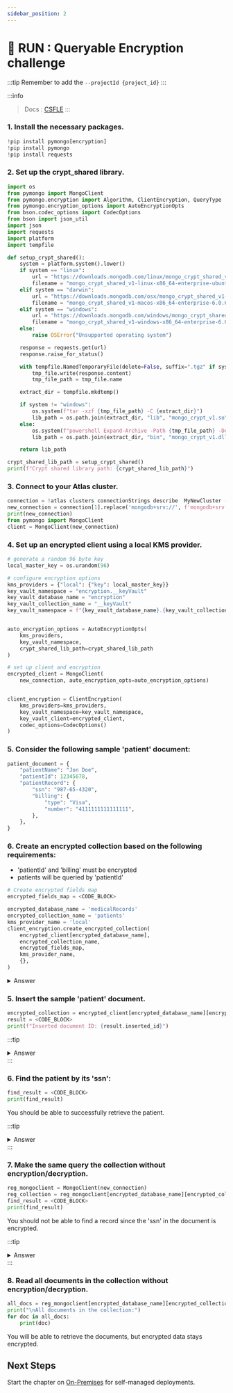 ```yaml
---
sidebar_position: 2
---
```


# 👐 RUN : Queryable Encryption challenge

:::tip
 Remember to add the `--projectId {project_id}`
:::

:::info
> Docs :  [CSFLE](https://www.mongodb.com/docs/atlas/app-services/data-api/csfle/)
:::

### 1. Install the necessary packages.

```python
!pip install pymongo[encryption]
!pip install pymongo
!pip install requests
```

### 2. Set up the crypt\_shared library.

```python
import os
from pymongo import MongoClient
from pymongo.encryption import Algorithm, ClientEncryption, QueryType
from pymongo.encryption_options import AutoEncryptionOpts
from bson.codec_options import CodecOptions
from bson import json_util
import json
import requests
import platform
import tempfile

def setup_crypt_shared():
    system = platform.system().lower()
    if system == "linux":
        url = "https://downloads.mongodb.com/linux/mongo_crypt_shared_v1-linux-x86_64-enterprise-ubuntu2004-6.0.6.tgz"
        filename = "mongo_crypt_shared_v1-linux-x86_64-enterprise-ubuntu2004-6.0.6.tgz"
    elif system == "darwin":
        url = "https://downloads.mongodb.com/osx/mongo_crypt_shared_v1-macos-x86_64-enterprise-6.0.6.tgz"
        filename = "mongo_crypt_shared_v1-macos-x86_64-enterprise-6.0.6.tgz"
    elif system == "windows":
        url = "https://downloads.mongodb.com/windows/mongo_crypt_shared_v1-windows-x86_64-enterprise-6.0.6.zip"
        filename = "mongo_crypt_shared_v1-windows-x86_64-enterprise-6.0.6.zip"
    else:
        raise OSError("Unsupported operating system")

    response = requests.get(url)
    response.raise_for_status()

    with tempfile.NamedTemporaryFile(delete=False, suffix=".tgz" if system != "windows" else ".zip") as tmp_file:
        tmp_file.write(response.content)
        tmp_file_path = tmp_file.name

    extract_dir = tempfile.mkdtemp()

    if system != "windows":
        os.system(f"tar -xzf {tmp_file_path} -C {extract_dir}")
        lib_path = os.path.join(extract_dir, "lib", "mongo_crypt_v1.so")
    else:
        os.system(f"powershell Expand-Archive -Path {tmp_file_path} -DestinationPath {extract_dir}")
        lib_path = os.path.join(extract_dir, "bin", "mongo_crypt_v1.dll")

    return lib_path

crypt_shared_lib_path = setup_crypt_shared()
print(f"Crypt shared library path: {crypt_shared_lib_path}")
```

### 3. Connect to your Atlas cluster.

```python
connection = !atlas clusters connectionStrings describe  MyNewCluster --projectId {project_id}
new_connection = connection[1].replace('mongodb+srv://', f'mongodb+srv://{username}:{password}@')
print(new_connection)
from pymongo import MongoClient
client = MongoClient(new_connection)
```

### 4. Set up an encrypted client using a local KMS provider.

```python
# generate a random 96 byte key
local_master_key = os.urandom(96)

# configure encryption options
kms_providers = {"local": {"key": local_master_key}}
key_vault_namespace = "encryption.__keyVault"
key_vault_database_name = "encryption"
key_vault_collection_name = "__keyVault"
key_vault_namespace = f"{key_vault_database_name}.{key_vault_collection_name}"


auto_encryption_options = AutoEncryptionOpts(
    kms_providers,
    key_vault_namespace,
    crypt_shared_lib_path=crypt_shared_lib_path
)

# set up client and encryption
encrypted_client = MongoClient(
    new_connection, auto_encryption_opts=auto_encryption_options)


client_encryption = ClientEncryption(
    kms_providers=kms_providers,
    key_vault_namespace=key_vault_namespace,
    key_vault_client=encrypted_client,
    codec_options=CodecOptions()
)
```


### 5. Consider the following sample 'patient' document:
```python
patient_document = {
    "patientName": "Jon Doe",
    "patientId": 12345678,
    "patientRecord": {
        "ssn": "987-65-4320",
        "billing": {
            "type": "Visa",
            "number": "4111111111111111",
        },
    },
}
```

### 6. Create an encrypted collection based on the following requirements:
- 'patientId' and 'billing' must be encrypted
- patients will be queried by 'patientId'


```python
# Create encrypted fields map
encrypted_fields_map = <CODE_BLOCK>

encrypted_database_name = 'medicalRecords'
encrypted_collection_name = 'patients'
kms_provider_name = 'local'
client_encryption.create_encrypted_collection(
    encrypted_client[encrypted_database_name],
    encrypted_collection_name,
    encrypted_fields_map,
    kms_provider_name,
    {},
)
```

<details>
    <summary> Answer </summary>
    ```python
    # Create encrypted fields map
    encrypted_fields_map = {
        'fields': [
            {
                'path': 'patientRecord.ssn',
                'bsonType': 'string',
                'queries': [{'queryType': 'equality'}]
            },
            {
                'path': 'patientRecord.billing',
                'bsonType': 'object'
            }
        ] 
    }

    encrypted_database_name = 'medicalRecords'
    encrypted_collection_name = 'patients'
    kms_provider_name = 'local'
    client_encryption.create_encrypted_collection(
        encrypted_client[encrypted_database_name],
        encrypted_collection_name,
        encrypted_fields_map,
        kms_provider_name,
        {},
    )
    ```
</details>

### 5. Insert the sample 'patient' document.

```python
encrypted_collection = encrypted_client[encrypted_database_name][encrypted_collection_name]
result = <CODE_BLOCK>
print(f"Inserted document ID: {result.inserted_id}")
```

:::tip
<details>
    <summary> Answer </summary>
    ```python
    encrypted_collection = encrypted_client[encrypted_database_name][encrypted_collection_name]
    result = encrypted_collection.insert_one(patient_document)
    print(f"Inserted document ID: {result.inserted_id}")
    ```
</details>
:::

### 6. Find the patient by its 'ssn':

```python
find_result = <CODE_BLOCK>
print(find_result)
```


You should be able to successfully retrieve the patient.

:::tip
<details>
    <summary> Answer </summary>
    ```python
    find_result = encrypted_collection.find_one({
        "patientRecord.ssn": "987-65-4320"
    })
    print(find_result)
    ```
</details>
:::

### 7. Make the same query the collection without encryption/decryption.

```python
reg_mongoclient = MongoClient(new_connection)
reg_collection = reg_mongoclient[encrypted_database_name][encrypted_collection_name] 
find_result = <CODE_BLOCK>
print(find_result)
```
You should not be able to find a record since the 'ssn' in the document is encrypted.

:::tip
<details>
    <summary> Answer </summary>
    ```python
    reg_mongoclient = MongoClient(new_connection)
    reg_collection = reg_mongoclient[encrypted_database_name][encrypted_collection_name] 
    find_result = reg_collection.find_one({
        "patientRecord.ssn": "987-65-4320"
    })
    print(find_result)
    ```
</details>
:::

### 8. Read all documents in the collection without encryption/decryption.
```python
all_docs = reg_mongoclient[encrypted_database_name][encrypted_collection_name].find()
print("\nAll documents in the collection:")
for doc in all_docs:
    print(doc)
```

You will be able to retrieve the documents, but encrypted data stays encrypted.


## Next Steps

Start the chapter on [On-Premises](./onprem) for self-managed deployments.
